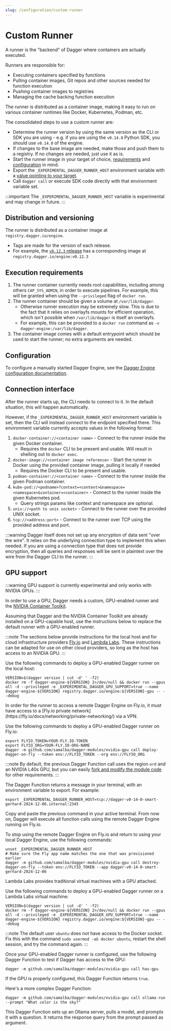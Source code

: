 ```yaml
---
slug: /configuration/custom-runner
---
```



# Custom Runner

A runner is the "backend" of Dagger where containers are actually executed.

Runners are responsible for:

- Executing containers specified by functions
- Pulling container images, Git repos and other sources needed for function execution
- Pushing container images to registries
- Managing the cache backing function execution

The runner is distributed as a container image, making it easy to run on various container runtimes like Docker, Kubernetes, Podman, etc.

The consolidated steps to use a custom runner are:

- Determine the runner version by using the same version as the CLI or SDK you
  are using - e.g. if you are using the `v0.14.0` Python SDK, you should use
  `v0.14.0` of the engine.
- If changes to the base image are needed, make those and push them to a
  registry. If no changes are needed, just use it as is.
- Start the runner image in your target of choice, [requirements](#execution-requirements) and [configuration](#configuration) in mind.
- Export the `_EXPERIMENTAL_DAGGER_RUNNER_HOST` environment variable with a [value pointing to your target](#connection-interface).
- Call `dagger call` or execute SDK code directly with that environment variable set.

:::important
The `_EXPERIMENTAL_DAGGER_RUNNER_HOST` variable is experimental and may change in future.
:::

## Distribution and versioning

The runner is distributed as a container image at `registry.dagger.io/engine`.

- Tags are made for the version of each release.
- For example, the [`v0.12.3` release](https://github.com/dagger/dagger/releases/tag/v0.12.3) has a corresponding image at `registry.dagger.io/engine:v0.12.3`

## Execution requirements

1. The runner container currently needs root capabilities, including among others `CAP_SYS_ADMIN`, in order to execute pipelines. For example, this will be granted when using the `--privileged` flag of `docker run`.
1. The runner container should be given a volume at `/var/lib/dagger`.
    - Otherwise runner execution may be extremely slow. This is due to the fact that it relies on overlayfs mounts for efficient operation, which isn't possible when `/var/lib/dagger` is itself an overlayfs.
    - For example, this can be provided to a `docker run` command as `-v dagger-engine:/var/lib/dagger`.
1. The container image comes with a default entrypoint which should be used to start the runner; no extra arguments are needed.

## Configuration

To configure a manually started Dagger Engine, see the [Dagger Engine configuration documentation](./engine.mdx).

## Connection interface

After the runner starts up, the CLI needs to connect to it. In the default
situation, this will happen automatically.

However, if the `_EXPERIMENTAL_DAGGER_RUNNER_HOST` environment variable is set,
then the CLI will instead connect to the endpoint specified there. This
environment variable currently accepts values in the following format:

1. `docker-container://<container name>` - Connect to the runner inside the given Docker container.
    - Requires the `docker` CLI to be present and usable. Will result in shelling out to `docker exec`.
1. `docker-image://<container image reference>` - Start the runner in Docker using the provided container image, pulling it locally if needed
    - Requires the Docker CLI to be present and usable.
1. `podman-container://<container name>` - Connect to the runner inside the given Podman container.
1. `kube-pod://<podname>?context=<context>&namespace=<namespace>&container=<container>` - Connect to the runner inside the given Kubernetes pod.
    - Query strings params like context and namespace are optional.
1. `unix://<path to unix socket>` - Connect to the runner over the provided UNIX socket.
1. `tcp://<address:port>` - Connect to the runner over TCP using the provided address and port.

:::warning
Dagger itself does not set up any encryption of data sent "over the wire". It
relies on the underlying connection type to implement this when needed. If you
are using a connection type that does not provide encryption, then all queries
and responses will be sent in plaintext over the wire from the Dagger CLI to
the runner.
:::

## GPU support

:::warning
GPU support is currently experimental and only works with NVIDIA GPUs.
:::

In order to use a GPU, Dagger needs a custom, GPU-enabled runner and the [NVIDIA Container Toolkit](https://docs.nvidia.com/datacenter/cloud-native/container-toolkit/latest/install-guide.html#installing-the-nvidia-container-toolkit).

Assuming that Dagger and the NVIDIA Container Toolkit are already installed on a GPU-capable host, use the instructions below to replace the default runner with a GPU-enabled runner.

:::note
The sections below provide instructions for the local host and for cloud infrastructure providers [Fly.io](https://fly.io/) and [Lambda Labs](https://lambdalabs.com/). These instructions can be adapted for use on other cloud providers, so long as the host has access to an NVIDIA GPU.
:::

<Tabs>
<TabItem value="Local host">

Use the following commands to deploy a GPU-enabled Dagger runner on the local host:

```shell
VERSION=$(dagger version | cut -d' ' -f2)
docker rm -f dagger-engine-${VERSION} 2>/dev/null && docker run --gpus all -d --privileged -e _EXPERIMENTAL_DAGGER_GPU_SUPPORT=true --name dagger-engine-${VERSION} registry.dagger.io/engine:${VERSION}-gpu -- --debug
```

</TabItem>
<TabItem value="Fly.io">
In order for the runner to access a remote Dagger Engine on Fly.io, it must have access to a [Fly.io private network](https://fly.io/docs/networking/private-networking/) via a VPN.

Use the following commands to deploy a GPU-enabled Dagger runner on Fly.io:

```shell
export FLYIO_TOKEN=YOUR-FLY.IO-TOKEN
export FLYIO_ORG=YOUR-FLY.IO-ORG-NAME
dagger -m github.com/samalba/dagger-modules/nvidia-gpu call deploy-dagger-on-fly --token env://FLYIO_TOKEN --org env://FLYIO_ORG
```

:::note
By default, the previous Dagger Function call uses the region `ord` and an NVIDIA L40s GPU, but you can easily [fork and modify the module code](https://github.com/samalba/dagger-modules/blob/7273f9528f91021cf0e41766349e1f3f9f5a90d7/nvidia-gpu/main.go#L34) for other requirements.
:::

The Dagger Function returns a message in your terminal, with an environment variable to export. For example:

```shell
export _EXPERIMENTAL_DAGGER_RUNNER_HOST=tcp://dagger-v0-14-0-smart-gerhard-2024-12-06.internal:2345
```

Copy and paste the previous command in your active terminal. From now on, Dagger will execute all function calls using the remote Dagger Engine running on Fly.io.

To stop using the remote Dagger Engine on Fly.io and return to using your local Dagger Engine, use the following commands:

```shell
unset _EXPERIMENTAL_DAGGER_RUNNER_HOST
# Make sure the Fly app name matches the one that was provisioned earlier
dagger -m github.com/samalba/dagger-modules/nvidia-gpu call destroy-dagger-on-fly --token env://FLYIO_TOKEN --app dagger-v0-14-0-smart-gerhard-2024-12-06
```
</TabItem>
<TabItem value="Lambda Labs">
Lambda Labs provides traditional virtual machines with a GPU attached.

Use the following commands to deploy a GPU-enabled Dagger runner on a Lambda Labs virtual machine:

```shell
VERSION=$(dagger version | cut -d' ' -f2)
docker rm -f dagger-engine-${VERSION} 2>/dev/null && docker run --gpus all -d --privileged -e _EXPERIMENTAL_DAGGER_GPU_SUPPORT=true --name dagger-engine-${VERSION} registry.dagger.io/engine:${VERSION}-gpu -- --debug
```

:::note
The default user `ubuntu` does not have access to the Docker socket. Fix this with the command `sudo usermod -aG docker ubuntu`, restart the shell session, and try the command again.
:::

</TabItem>
</Tabs>

Once your GPU-enabled Dagger runner is configured, use the following Dagger Function to test if Dagger has access to the GPU:

```shell
dagger -m github.com/samalba/dagger-modules/nvidia-gpu call has-gpu
```

If the GPU is properly configured, this Dagger Function returns `true`.

Here's a more complex Dagger Function:

```shell
dagger -m github.com/samalba/dagger-modules/nvidia-gpu call ollama-run --prompt "What color is the sky?"
```

This Dagger Function sets up an Ollama server, pulls a model, and prompts it with a question. It returns the response query from the prompt passed as argument.
